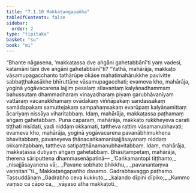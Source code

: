 ```yaml
---
title: "7.1.10 Makkaṭaṅgapañha"
tableOfContents: false
sidebar:
  order: 2
type: "tipitaka"
basket: "su"
book: "mi"
---
```



<DynamicBreadcrumb />

<Division number="234" book="mi">

<Paragraph number="1700" book="mi">
“Bhante nāgasena, ‘makkaṭassa dve aṅgāni gahetabbānī’ti yaṃ vadesi, katamāni tāni dve aṅgāni gahetabbānī”ti? “Yathā, mahārāja, makkaṭo vāsamupagacchanto tathārūpe okāse mahatimahārukkhe pavivitte sabbaṭṭhakasākhe bhīruttāṇe vāsamupagacchati; evameva kho, mahārāja, yoginā yogāvacarena lajjiṃ pesalaṃ sīlavantaṃ kalyāṇadhammaṃ bahussutaṃ dhammadharaṃ vinayadharaṃ piyaṃ garubhāvanīyaṃ vattāraṃ vacanakkhamaṃ ovādakaṃ viññāpakaṃ sandassakaṃ samādapakaṃ samuttejakaṃ sampahaṃsakaṃ evarūpaṃ kalyāṇamittaṃ ācariyaṃ nissāya viharitabbaṃ. Idaṃ, mahārāja, makkaṭassa paṭhamaṃ aṅgaṃ gahetabbaṃ.
</Paragraph>

<Paragraph number="1701" book="mi">
Puna caparaṃ, mahārāja, makkaṭo rukkheyeva carati tiṭṭhati nisīdati, yadi niddaṃ okkamati, tattheva rattiṃ vāsamanubhavati; evameva kho, mahārāja, yoginā yogāvacarena pavanābhimukhena bhavitabbaṃ, pavaneyeva ṭhānacaṅkamanisajjāsayanaṃ niddaṃ okkamitabbaṃ, tattheva satipaṭṭhānamanubhavitabbaṃ. Idaṃ, mahārāja, makkaṭassa dutiyaṃ aṅgaṃ gahetabbaṃ. Bhāsitampetaṃ, mahārāja, therena sāriputtena dhammasenāpatinā—
</Paragraph>

<Paragraph number="1702" type="verses" book="mi">
_‘Caṅkamantopi tiṭṭhanto,_  
_nisajjāsayanena vā;_  
_Pavane sobhate bhikkhu,_  
_pavanantaṃva vaṇṇitan’”ti._  


</Paragraph>
</Division>

<Paragraph number="1703" type="center" book="mi">
Makkaṭaṅgapañho dasamo.



</Paragraph>

<Paragraph number="1704" type="center" book="mi">
Gadrabhavaggo paṭhamo.



</Paragraph>

<Paragraph number="1705" type="center" book="mi">
Tassuddānaṃ


</Paragraph>

<Paragraph number="1706" type="verses" book="mi">
_Gadrabho ceva kukkuṭo,_  
_kalando dīpini dīpiko;_  
_Kummo vaṃso ca cāpo ca,_  
_vāyaso atha makkaṭoti._
</Paragraph>